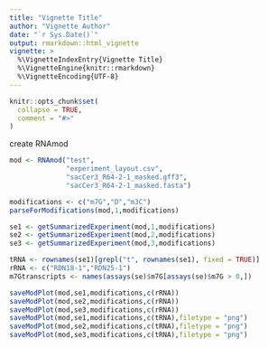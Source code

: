 ```yaml
---
title: "Vignette Title"
author: "Vignette Author"
date: "`r Sys.Date()`"
output: rmarkdown::html_vignette
vignette: >
  %\VignetteIndexEntry{Vignette Title}
  %\VignetteEngine{knitr::rmarkdown}
  %\VignetteEncoding{UTF-8}
---
```


```r
knitr::opts_chunk$set(
  collapse = TRUE,
  comment = "#>"
)
```






create RNAmod
```r
mod <- RNAmod("test",
              "experiment_layout.csv",
              "sacCer3_R64-2-1_masked.gff3",
              "sacCer3_R64-2-1_masked.fasta")

modifications <- c("m7G","D","m3C")
parseForModifications(mod,1,modifications)

se1 <- getSummarizedExperiment(mod,1,modifications)
se2 <- getSummarizedExperiment(mod,2,modifications)
se3 <- getSummarizedExperiment(mod,3,modifications)

tRNA <- rownames(se1)[grepl("t", rownames(se1), fixed = TRUE)]
rRNA <- c("RDN18-1","RDN25-1")
m7Gtranscripts <- names(assays(se)$m7G[assays(se)$m7G > 0,])

saveModPlot(mod,se1,modifications,c(rRNA))
saveModPlot(mod,se2,modifications,c(rRNA))
saveModPlot(mod,se3,modifications,c(rRNA))
saveModPlot(mod,se1,modifications,c(tRNA),filetype = "png")
saveModPlot(mod,se2,modifications,c(tRNA),filetype = "png")
saveModPlot(mod,se3,modifications,c(tRNA),filetype = "png")



```
